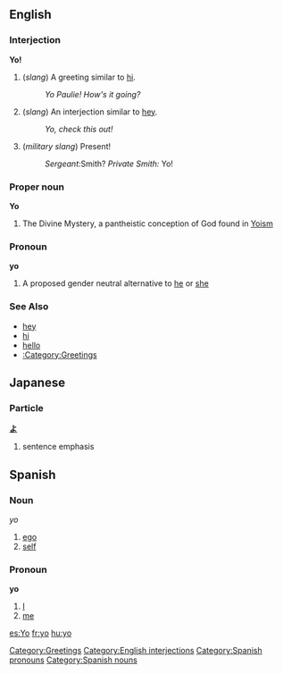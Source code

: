==English==
===Interjection===
'''Yo!'''

#(''slang'') A greeting similar to [[hi]].
#: ''Yo Paulie!  How's it going?''
#(''slang'') An interjection similar to [[hey]].
#: ''Yo, check this out!''
#(''military slang'') Present!
#: ''Sergeant: ''Smith? ''Private Smith: '' Yo!

=== Proper noun ===
'''Yo'''
# The Divine Mystery, a pantheistic conception of God found in [[Yoism]]

===Pronoun===
'''yo'''
# A proposed gender neutral alternative to [[he]] or [[she]]


===See Also===
*[[hey]]
*[[hi]]
*[[hello]]
*[[:Category:Greetings]]

[[Category:Greetings]]

==Japanese==
===Particle===
'''[[よ]]'''
#sentence emphasis

==Spanish==
=== Noun ===
''yo''
# [[ego]]
# [[self]]

===Pronoun===
'''yo'''
# [[I]]
# [[me]]

[[Category:English interjections]]
[[Category:Spanish pronouns]]
[[Category:Spanish nouns]]

[[es:Yo]]
[[fr:yo]]
[[hu:yo]]